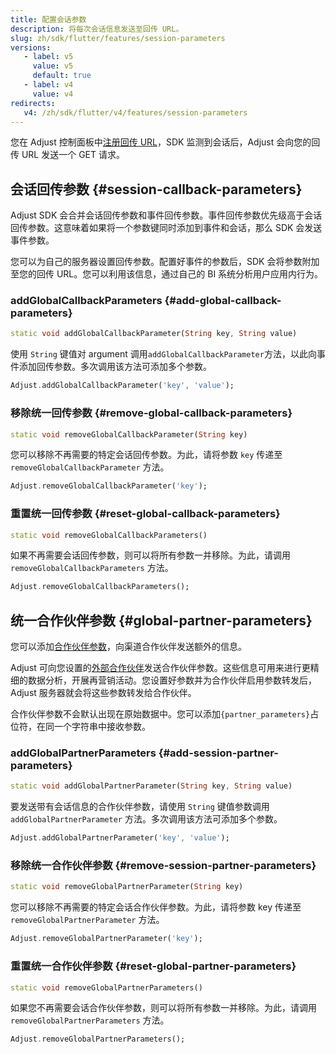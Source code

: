 ```yaml
---
title: 配置会话参数
description: 将每次会话信息发送至回传 URL。
slug: zh/sdk/flutter/features/session-parameters
versions:
   - label: v5
     value: v5
     default: true
   - label: v4
     value: v4
redirects:
   v4: /zh/sdk/flutter/v4/features/session-parameters
---
```


您在 Adjust 控制面板中[注册回传 URL](https://help.adjust.com/zh/article/recommended-placeholders-callbacks)，SDK 监测到会话后，Adjust 会向您的回传 URL 发送一个 GET 请求。

## 会话回传参数 {#session-callback-parameters}

<Callout type="note">

Adjust SDK 会合并会话回传参数和事件回传参数。事件回传参数优先级高于会话回传参数。这意味着如果将一个参数键同时添加到事件和会话，那么 SDK 会发送事件参数。

</Callout>

您可以为自己的服务器设置回传参数。配置好事件的参数后，SDK 会将参数附加至您的回传 URL。您可以利用该信息，通过自己的 BI 系统分析用户应用内行为。

### addGlobalCallbackParameters {#add-global-callback-parameters}

<CodeBlock title="方法签名">

```dart
static void addGlobalCallbackParameter(String key, String value)
```

</CodeBlock>

使用 `String` 键值对 argument 调用`addGlobalCallbackParameter`方法，以此向事件添加回传参数。多次调用该方法可添加多个参数。

```dart
Adjust.addGlobalCallbackParameter('key', 'value');
```

### 移除统一回传参数 {#remove-global-callback-parameters}

<CodeBlock title="方法签名">

```dart
static void removeGlobalCallbackParameter(String key)
```

</CodeBlock>

您可以移除不再需要的特定会话回传参数。为此，请将参数 `key` 传递至 `removeGlobalCallbackParameter` 方法。

```dart
Adjust.removeGlobalCallbackParameter('key');
```

### 重置统一回传参数 {#reset-global-callback-parameters}

<CodeBlock title="方法签名">

```dart
static void removeGlobalCallbackParameters()
```

</CodeBlock>

如果不再需要会话回传参数，则可以将所有参数一并移除。为此，请调用 `removeGlobalCallbackParameters` 方法。

```dart
Adjust.removeGlobalCallbackParameters();
```

## 统一合作伙伴参数 {#global-partner-parameters}

您可以添加[合作伙伴参数](https://help.adjust.com/zh/article/data-sharing-ad-network#map-parameters)，向渠道合作伙伴发送额外的信息。

Adjust 可向您设置的[外部合作伙伴](https://help.adjust.com/zh/article/integrated-partners)发送合作伙伴参数。这些信息可用来进行更精细的数据分析，开展再营销活动。您设置好参数并为合作伙伴启用参数转发后，Adjust 服务器就会将这些参数转发给合作伙伴。

<Callout type="note">

合作伙伴参数不会默认出现在原始数据中。您可以添加`{partner_parameters}`占位符，在同一个字符串中接收参数。

</Callout>

### addGlobalPartnerParameters {#add-session-partner-parameters}

<CodeBlock title="方法签名">

```dart
static void addGlobalPartnerParameter(String key, String value)
```

</CodeBlock>

要发送带有会话信息的合作伙伴参数，请使用 `String` 键值参数调用 `addGlobalPartnerParameter` 方法。多次调用该方法可添加多个参数。

```dart
Adjust.addGlobalPartnerParameter('key', 'value');
```

### 移除统一合作伙伴参数 {#remove-session-partner-parameters}

<CodeBlock title="方法签名">

```dart
static void removeGlobalPartnerParameter(String key)
```

</CodeBlock>

您可以移除不再需要的特定会话合作伙伴参数。为此，请将参数 key 传递至 `removeGlobalPartnerParameter` 方法。

```dart
Adjust.removeGlobalPartnerParameter('key');
```

### 重置统一合作伙伴参数 {#reset-global-partner-parameters}

<CodeBlock title="方法签名">

```dart
static void removeGlobalPartnerParameters()
```

</CodeBlock>

如果您不再需要会话合作伙伴参数，则可以将所有参数一并移除。为此，请调用 `removeGlobalPartnerParameters` 方法。

```dart
Adjust.removeGlobalPartnerParameters();
```

